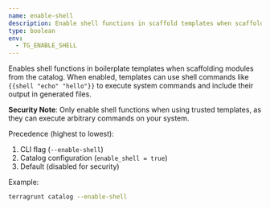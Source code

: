 ```yaml
---
name: enable-shell
description: Enable shell functions in scaffold templates when scaffolding from catalog.
type: boolean
env:
  - TG_ENABLE_SHELL
---
```


Enables shell functions in boilerplate templates when scaffolding modules from the catalog. When enabled, templates can use shell commands like `{{shell "echo" "hello"}}` to execute system commands and include their output in generated files.

**Security Note**: Only enable shell functions when using trusted templates, as they can execute arbitrary commands on your system.

Precedence (highest to lowest):
1. CLI flag (`--enable-shell`)
2. Catalog configuration (`enable_shell = true`)
3. Default (disabled for security)

Example:

```bash
terragrunt catalog --enable-shell
``` 